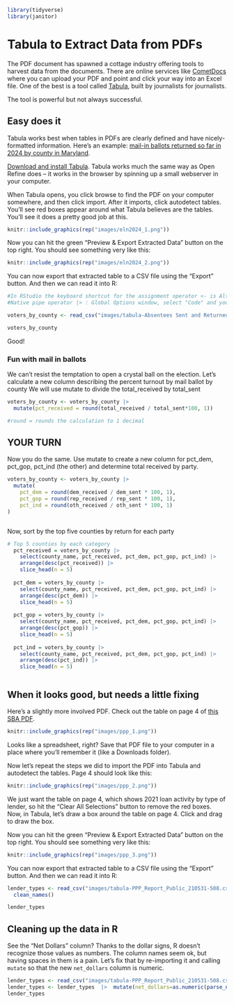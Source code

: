 ```r
library(tidyverse)
library(janitor)
```



# Tabula to Extract Data from PDFs

The PDF document has spawned a cottage industry offering tools to harvest data from the documents. There are online services like [CometDocs](https://www.cometdocs.com/) where you can upload your PDF and point and click your way into an Excel file. One of the best is a tool called [Tabula](https://tabula.technology/), built by journalists for journalists.

The tool is powerful but not always successful.

## Easy does it

Tabula works best when tables in PDFs are clearly defined and have nicely-formatted information. Here's an example: [mail-in ballots returned so far in 2024 by county in Maryland](https://elections.maryland.gov/press_room/2024_stats/PG24/Absentees%20Sent%20and%20Returned%20by%20County.pdf).

[Download and install Tabula](https://tabula.technology/). Tabula works much the same way as Open Refine does -- it works in the browser by spinning up a small webserver in your computer.

When Tabula opens, you click browse to find the PDF on your computer somewhere, and then click import. After it imports, click autodetect tables. You'll see red boxes appear around what Tabula believes are the tables. You'll see it does a pretty good job at this.

```r
knitr::include_graphics(rep("images/eln2024_1.png"))
```

Now you can hit the green "Preview & Export Extracted Data" button on the top right. You should see something very like this:

```r
knitr::include_graphics(rep("images/eln2024_2.png"))
```

You can now export that extracted table to a CSV file using the "Export" button. And then we can read it into R:

```r
#In RStudio the keyboard shortcut for the assignment operator <- is Alt + - (Windows) or Option + - (Mac).
#Native pipe operator |> : Global Options window, select "Code" and you'll see an option for "use native pipe operator, |>". Select that for the shortcut to take effect.

voters_by_county <- read_csv("images/tabula-Absentees Sent and Returned by County.csv") |> clean_names()

voters_by_county
```

Good!

### Fun with mail in ballots

We can't resist the temptation to open a crystal ball on the election.
Let's calculate a new column describing the percent turnout by mail ballot by county
We will use mutate to divide the total_received by total_sent

```r
voters_by_county <- voters_by_county |> 
  mutate(pct_received = round(total_received / total_sent*100, 1))

#round = rounds the calculation to 1 decimal

```

## YOUR TURN
Now you do the same. Use mutate to create a new column for pct_dem, pct_gop, pct_ind (the other) and determine total received by party. 

```r
voters_by_county <- voters_by_county |> 
  mutate(
    pct_dem = round(dem_received / dem_sent * 100, 1),
    pct_gop = round(rep_received / rep_sent * 100, 1),
    pct_ind = round(oth_received / oth_sent * 100, 1)
)



```


Now, sort by the top five counties by return for each party

```r
# Top 5 counties by each category
  pct_received = voters_by_county |> 
    select(county_name, pct_received, pct_dem, pct_gop, pct_ind) |> 
    arrange(desc(pct_received)) |> 
    slice_head(n = 5)
  
  pct_dem = voters_by_county |> 
    select(county_name, pct_received, pct_dem, pct_gop, pct_ind) |> 
    arrange(desc(pct_dem)) |> 
    slice_head(n = 5)
  
  pct_gop = voters_by_county |> 
    select(county_name, pct_received, pct_dem, pct_gop, pct_ind) |> 
    arrange(desc(pct_gop)) |> 
    slice_head(n = 5)
  
  pct_ind = voters_by_county |> 
    select(county_name, pct_received, pct_dem, pct_gop, pct_ind) |> 
    arrange(desc(pct_ind)) |> 
    slice_head(n = 5)



```



## When it looks good, but needs a little fixing

Here's a slightly more involved PDF. Check out the table on page 4 of [this SBA PDF](https://www.sba.gov/sites/default/files/2021-06/PPP_Report_Public_210531-508.pdf).

```r
knitr::include_graphics(rep("images/ppp_1.png"))
```

Looks like a spreadsheet, right? Save that PDF file to your computer in a place where you'll remember it (like a Downloads folder).

Now let's repeat the steps we did to import the PDF into Tabula and autodetect the tables. Page 4 should look like this:

```r
knitr::include_graphics(rep("images/ppp_2.png"))
```

We just want the table on page 4, which shows 2021 loan activity by type of lender, so hit the "Clear All Selections" button to remove the red boxes. Now, in Tabula, let's draw a box around the table on page 4. Click and drag to draw the box.

Now you can hit the green "Preview & Export Extracted Data" button on the top right. You should see something very like this:

```r
knitr::include_graphics(rep("images/ppp_3.png"))
```

You can now export that extracted table to a CSV file using the "Export" button. And then we can read it into R:

```r
lender_types <- read_csv("images/tabula-PPP_Report_Public_210531-508.csv") |> 
  clean_names()

lender_types
```

## Cleaning up the data in R

See the "Net Dollars" column? Thanks to the dollar signs, R doesn't recognize those values as numbers. The column names seem ok, but having spaces in them is a pain. Let's fix that by re-importing it and calling `mutate` so that the new `net_dollars` column is numeric.

```r
lender_types <- read_csv("images/tabula-PPP_Report_Public_210531-508.csv", skip=1, col_names=c("type", "count", "approved", "net_dollars"))
lender_types <- lender_types  |>  mutate(net_dollars=as.numeric(parse_number(net_dollars)))
lender_types
```
